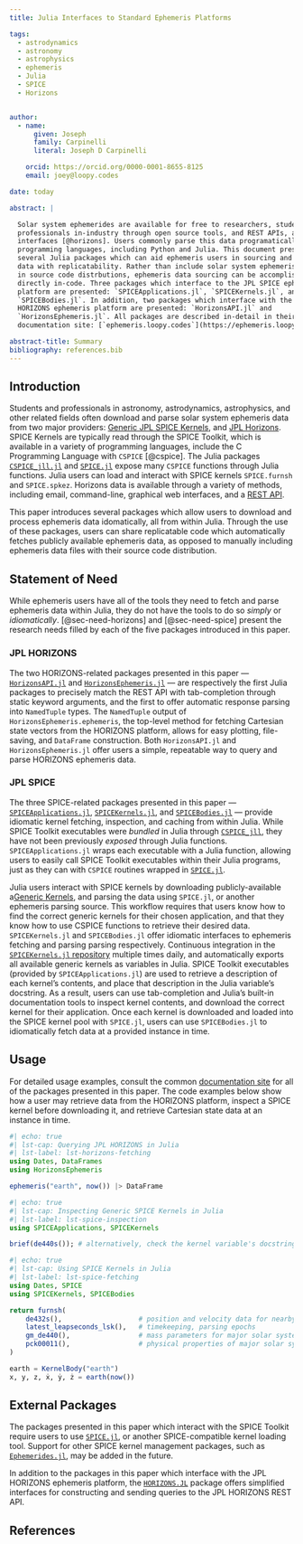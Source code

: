 ```yaml
---
title: Julia Interfaces to Standard Ephemeris Platforms

tags: 
  - astrodynamics
  - astronomy
  - astrophysics
  - ephemeris
  - Julia
  - SPICE
  - Horizons


author:
  - name:
      given: Joseph
      family: Carpinelli
      literal: Joseph D Carpinelli

    orcid: https://orcid.org/0000-0001-8655-8125
    email: joey@loopy.codes

date: today

abstract: |

  Solar system ephemerides are available for free to researchers, students, and 
  professionals in-industry through open source tools, and REST APIs, and web 
  interfaces [@horizons]. Users commonly parse this data programatically with dynamic 
  programming languages, including Python and Julia. This document presents
  several Julia packages which can aid ephemeris users in sourcing and parsing
  data with replicatability. Rather than include solar system ephemeris files 
  in source code distrbutions, ephemeris data sourcing can be accomplished 
  directly in-code. Three packages which interface to the JPL SPICE ephemeris
  platform are presented: `SPICEApplications.jl`, `SPICEKernels.jl`, and
  `SPICEBodies.jl`. In addition, two packages which interface with the JPL
  HORIZONS ephemeris platform are presented: `HorizonsAPI.jl` and 
  `HorizonsEphemeris.jl`. All packages are described in-detail in their common
  documentation site: [`ephemeris.loopy.codes`](https://ephemeris.loopy.codes).

abstract-title: Summary
bibliography: references.bib
---
```


## Introduction {#sec-intro}

Students and professionals in astronomy, astrodynamics, astrophysics, and other 
related fields often download and parse solar system ephemeris data from two 
major providers: 
[Generic JPL SPICE Kernels](https://naif.jpl.nasa.gov/pub/naif/generic_kernels/),
and [JPL Horizons](https://ssd.jpl.nasa.gov/horizons/). SPICE Kernels are 
typically read through the SPICE Toolkit, which is available in a variety of 
programming languages, include the C Programming Language with `CSPICE` [@cspice]. 
The Julia packages [`CSPICE_jll.jl`](https://github.com/JuliaBinaryWrappers/CSPICE_jll.jl) 
and [`SPICE.jl`](https://github.com/JuliaAstro/SPICE.jl) expose many `CSPICE` 
functions through Julia functions. Julia users can load and interact with SPICE 
kernels `SPICE.furnsh` and `SPICE.spkez`. Horizons data is available through
a variety of methods, including email, command-line, graphical web interfaces,
and a [REST API](https://ssd-api.jpl.nasa.gov/doc/horizons.html).

This paper introduces several packages which allow users to download and process 
ephemeris data idomatically, all from within Julia. Through the use of these 
packages, users can share replicatable code which automatically fetches publicly
available ephemeris data, as opposed to manually including ephemeris data files 
with their source code distribution. 

## Statement of Need {#sec-need}

While ephemeris users have all of the tools they need to fetch and parse ephemeris
data within Julia, they do not have the tools to do so _simply_ or 
_idiomatically_. [@sec-need-horizons] and [@sec-need-spice] present the research 
needs filled by each of the five packages introduced in this paper. 

### JPL HORIZONS {#sec-need-horizons}

The two HORIZONS-related packages presented in this paper --- 
[`HorizonsAPI.jl`](https://github.com/cadojo/HorizonsAPI.jl)
and [`HorizonsEphemeris.jl`](https://github.com/cadojo/HorizonsEphemeris.jl) ---
are respectively the first Julia packages to precisely match the REST API with
tab-completion through static keyword arguments, and the first to offer 
automatic response parsing into `NamedTuple` types. The `NamedTuple` output of 
`HorizonsEphemeris.ephemeris`, the top-level method for fetching Cartesian state 
vectors from the HORIZONS platform, allows for easy plotting, file-saving, and 
`DataFrame` construction. Both `HorizonsAPI.jl` and `HorizonsEphemeris.jl` offer
users a simple, repeatable way to query and parse HORIZONS ephemeris data. 

### JPL SPICE {#sec-need-spice}

The three SPICE-related packages presented in this paper ---
[`SPICEApplications.jl`](https://github.com/cadojo/SPICEApplications.jl),
[`SPICEKernels.jl`](https://github.com/cadojo/SPICEKernels.jl), and 
[`SPICEBodies.jl`](https://github.com/cadojo/SPICEBodies.jl) --- provide 
idiomatic kernel fetching, inspection, and caching from within Julia. 
While SPICE Toolkit executables were _bundled_ in Julia through 
[`CSPICE_jll`](https://github.com/JuliaBinaryWrappers/CSPICE_jll.jl), they have 
not been previously _exposed_ through Julia functions. `SPICEApplications.jl`
wraps each executable with a Julia function, allowing users to easily call 
SPICE Toolkit executables within their Julia programs, just as they can with 
`CSPICE` routines wrapped in [`SPICE.jl`](https://github.com/JuliaAstro/SPICE.jl).

Julia users interact with SPICE kernels by downloading publicly-available
a[Generic Kernels](https://naif.jpl.nasa.gov/pub/naif/generic_kernels/), and 
parsing the data using `SPICE.jl`, or another ephemeris parsing source. This 
workflow requires that users know how to find the correct generic kernels for 
their chosen application, and that they know how to use CSPICE functions to 
retrieve their desired data. `SPICEKernels.jl` and `SPICEBodies.jl` offer 
idiomatic interfaces to ephemeris fetching and parsing parsing respectively. 
Continuous integration in the 
[`SPICEKernels.jl` repository](https://github.com/cadojo/SPICEKernels.jl) 
multiple times daily, and automatically exports all available generic kernels 
as variables in Julia. SPICE Toolkit executables (provided by 
`SPICEApplications.jl`) are used to retrieve a description of each kernel's
contents, and place that description in the Julia variable's docstring. As a 
result, users can use tab-completion and Julia's built-in documentation tools
to inspect kernel contents, and download the correct kernel for their 
application. Once each kernel is downloaded and loaded into the SPICE kernel pool
with `SPICE.jl`, users can use `SPICEBodies.jl` to idiomatically fetch data at 
a provided instance in time. 

## Usage {#sec-usage}

For detailed usage examples, consult the common 
[documentation site](https://ephemeris.loopy.codes) for all of the packages 
presented in this paper. The code examples below show how a user may retrieve 
data from the HORIZONS platform, inspect a SPICE kernel before downloading it, 
and retrieve Cartesian state data at an instance in time. 

```julia
#| echo: true
#| lst-cap: Querying JPL HORIZONS in Julia 
#| lst-label: lst-horizons-fetching
using Dates, DataFrames
using HorizonsEphemeris

ephemeris("earth", now()) |> DataFrame
```

```julia
#| echo: true
#| lst-cap: Inspecting Generic SPICE Kernels in Julia
#| lst-label: lst-spice-inspection
using SPICEApplications, SPICEKernels

brief(de440s()); # alternatively, check the kernel variable's docstring: @doc(de440s)
```

```julia
#| echo: true
#| lst-cap: Using SPICE Kernels in Julia
#| lst-label: lst-spice-fetching
using Dates, SPICE
using SPICEKernels, SPICEBodies

return furnsh(
    de432s(),                   # position and velocity data for nearby planets
    latest_leapseconds_lsk(),   # timekeeping, parsing epochs
    gm_de440(),                 # mass parameters for major solar system bodies
    pck00011(),                 # physical properties of major solar system bodies
)

earth = KernelBody("earth")
x, y, z, ẋ, ẏ, ż = earth(now())
```

## External Packages

The packages presented in this paper which interact with the SPICE Toolkit 
require users to use [`SPICE.jl`](https://github.com/JuliaAstro/SPICe.jl),
or another SPICE-compatible kernel loading tool. Support for other SPICE
kernel management packages, such as 
[`Ephemerides.jl`](https://github.com/JuliaSpaceMissionDesign/Ephemerides.jl),
may be added in the future. 

In addition to the packages in this paper which interface with the JPL HORIZONS
ephemeris platform, the [`HORIZONS.JL`](https://github.com/PerezHz/HORIZONS.jl)
package offers simplified interfaces for constructing and sending queries to the
JPL HORIZONS REST API. 

## References {#sec-ref}
:::{#refs}
:::
